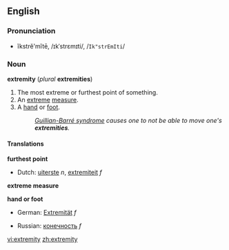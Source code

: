 ==English==
===Pronunciation===
*ĭkstrĕ'mĭtē, /ɪkˈstrɛmɪti/, /<tt>Ik"strEmIti</tt>/

===Noun===
'''extremity''' (''plural'' '''extremities''')

#The most extreme or furthest point of something.
#An [[extreme]] [[measure]].
#A [[hand]] or [[foot]].
#:''[[Guillian-Barré syndrome]] causes one to not be able to move one's '''extremities'''.''

====Translations====

'''furthest point'''
{{top}}
*Dutch: [[uiterste]] ''n'', [[extremiteit]] ''f''
{{mid}}
{{bottom}}

'''extreme measure'''
{{top}}
{{mid}}
{{bottom}}

'''hand or foot'''
{{top}}
*German: [[Extremität]] ''f''
{{mid}}
*Russian: [[конечность]] ''f''
{{bottom}}

[[vi:extremity]]
[[zh:extremity]]